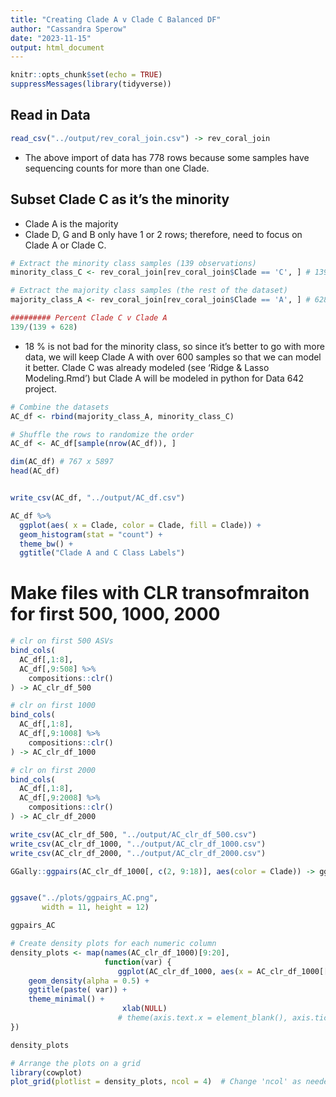 ```yaml
---
title: "Creating Clade A v Clade C Balanced DF"
author: "Cassandra Sperow"
date: "2023-11-15"
output: html_document
---
```


```r
knitr::opts_chunk$set(echo = TRUE)
suppressMessages(library(tidyverse))
```

## 
## Read in Data
```r
read_csv("../output/rev_coral_join.csv") -> rev_coral_join
```

- The above import of data has 778 rows because some samples have sequencing counts for more than one Clade. 


## Subset Clade C as it's the minority
- Clade A is the majority
- Clade D, G and B only have 1 or 2 rows; therefore, need to focus on Clade A or Clade C. 
```r

# Extract the minority class samples (139 observations)
minority_class_C <- rev_coral_join[rev_coral_join$Clade == 'C', ] # 139

# Extract the majority class samples (the rest of the dataset)
majority_class_A <- rev_coral_join[rev_coral_join$Clade == 'A', ] # 628

######### Percent Clade C v Clade A
139/(139 + 628)
```

- 18 % is not bad for the minority class, so since it's better to go with more data, we will keep Clade A with over 600 samples so that we can model it better. Clade C was already modeled (see 'Ridge & Lasso Modeling.Rmd') but Clade A will be modeled in python for Data 642 project. 

```r

# Combine the datasets
AC_df <- rbind(majority_class_A, minority_class_C)

# Shuffle the rows to randomize the order
AC_df <- AC_df[sample(nrow(AC_df)), ]

```

```r
dim(AC_df) # 767 x 5897
head(AC_df)
```

```r


```


```r
write_csv(AC_df, "../output/AC_df.csv")
```


```r
AC_df %>% 
  ggplot(aes( x = Clade, color = Clade, fill = Clade)) +
  geom_histogram(stat = "count") +
  theme_bw() +
  ggtitle("Clade A and C Class Labels")
```

# Make files with CLR transofmraiton for first 500, 1000,  2000
```r
# clr on first 500 ASVs
bind_cols(
  AC_df[,1:8], 
  AC_df[,9:508] %>% 
    compositions::clr() 
) -> AC_clr_df_500

# clr on first 1000
bind_cols(
  AC_df[,1:8], 
  AC_df[,9:1008] %>% 
    compositions::clr() 
) -> AC_clr_df_1000

# clr on first 2000
bind_cols(
  AC_df[,1:8], 
  AC_df[,9:2008] %>% 
    compositions::clr() 
) -> AC_clr_df_2000
```





```r
write_csv(AC_clr_df_500, "../output/AC_clr_df_500.csv")
write_csv(AC_clr_df_1000, "../output/AC_clr_df_1000.csv")
write_csv(AC_clr_df_2000, "../output/AC_clr_df_2000.csv")
```


```r

GGally::ggpairs(AC_clr_df_1000[, c(2, 9:18)], aes(color = Clade)) -> ggpairs_AC


ggsave("../plots/ggpairs_AC.png", 
       width = 11, height = 12)

ggpairs_AC
```


```r

# Create density plots for each numeric column
density_plots <- map(names(AC_clr_df_1000)[9:20], 
                     function(var) {
                        ggplot(AC_clr_df_1000, aes(x = AC_clr_df_1000[[var]], fill = Clade)) +
    geom_density(alpha = 0.5) +
    ggtitle(paste( var)) +
    theme_minimal() +
                         xlab(NULL) 
                        # theme(axis.text.x = element_blank(), axis.ticks.x = element_blank())  
})


```


```r
density_plots
```


```r
# Arrange the plots on a grid
library(cowplot)
plot_grid(plotlist = density_plots, ncol = 4)  # Change 'ncol' as needed


```


```r
```


```r
```


